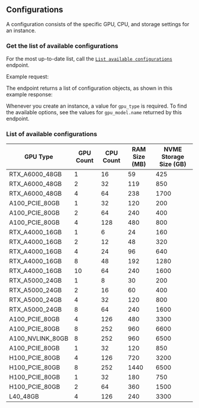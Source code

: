 ## Configurations
A configuration consists of the specific GPU, CPU, and storage settings for an instance.

### Get the list of available configurations

For the most up-to-date list, call the [`List available configurations`](/api-reference/configurations/list) endpoint.

Example request:
<EndpointRequestSnippet endpoint="GET /list_available_configurations" />

The endpoint returns a list of configuration objects, as shown in this example response:
<EndpointResponseSnippet endpoint="GET /list_available_configurations" />

Whenever you create an instance, a value for `gpu_type` is required. To find the available options, see the values for `gpu_model.name` returned by this endpoint. 

### List of available configurations

| GPU Type         | GPU Count | CPU Count | RAM Size (MB) | NVME Storage Size (GB) |
|------------------|-----------|-----------|---------------|------------------------|
| RTX_A6000_48GB   | 1         | 16        | 59            | 425                    |
| RTX_A6000_48GB   | 2         | 32        | 119           | 850                    |
| RTX_A6000_48GB   | 4         | 64        | 238           | 1700                   |
| A100_PCIE_80GB   | 1         | 32        | 120           | 200                    |
| A100_PCIE_80GB   | 2         | 64        | 240           | 400                    |
| A100_PCIE_80GB   | 4         | 128       | 480           | 800                    |
| RTX_A4000_16GB   | 1         | 6         | 24            | 160                    |
| RTX_A4000_16GB   | 2         | 12        | 48            | 320                    |
| RTX_A4000_16GB   | 4         | 24        | 96            | 640                    |
| RTX_A4000_16GB   | 8         | 48        | 192           | 1280                   |
| RTX_A4000_16GB   | 10        | 64        | 240           | 1600                   |
| RTX_A5000_24GB   | 1         | 8         | 30            | 200                    |
| RTX_A5000_24GB   | 2         | 16        | 60            | 400                    |
| RTX_A5000_24GB   | 4         | 32        | 120           | 800                    |
| RTX_A5000_24GB   | 8         | 64        | 240           | 1600                   |
| A100_PCIE_80GB   | 4         | 126       | 480           | 3300                   |
| A100_PCIE_80GB   | 8         | 252       | 960           | 6600                   |
| A100_NVLINK_80GB | 8         | 252       | 960           | 6500                   |
| A100_PCIE_80GB   | 1         | 32        | 120           | 850                    |
| H100_PCIE_80GB   | 4         | 126       | 720           | 3200                   |
| H100_PCIE_80GB   | 8         | 252       | 1440          | 6500                   |
| H100_PCIE_80GB   | 1         | 32        | 180           | 750                    |
| H100_PCIE_80GB   | 2         | 64        | 360           | 1500                   |
| L40_48GB         | 4         | 126       | 240           | 3300                   |